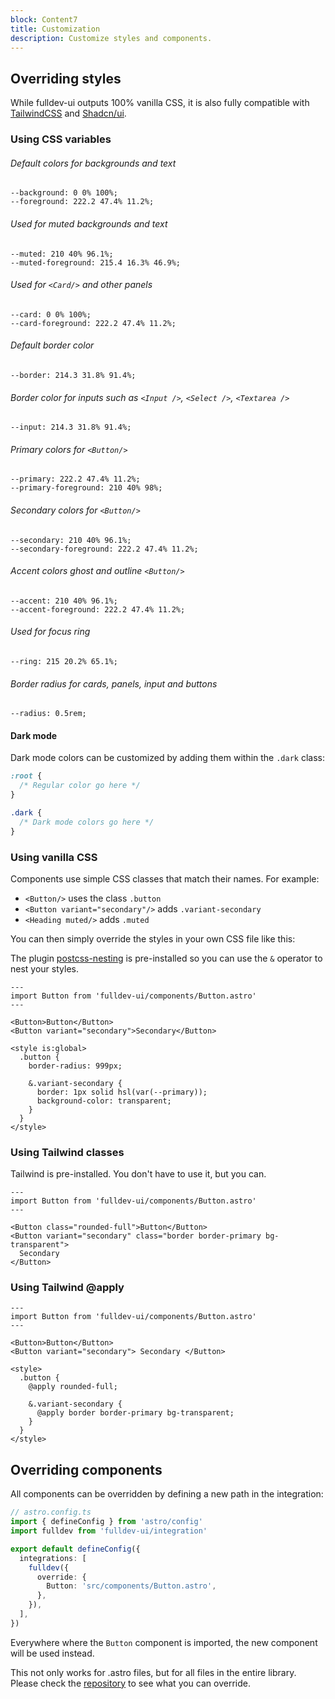 ```yaml
---
block: Content7
title: Customization
description: Customize styles and components.
---
```


## Overriding styles

While fulldev-ui outputs 100% vanilla CSS, it is also fully compatible with [TailwindCSS](https://tailwindcss.com/) and [Shadcn/ui](https://ui.shadcn.com/).

### Using CSS variables

###### Default colors for backgrounds and text

```
--background: 0 0% 100%;
--foreground: 222.2 47.4% 11.2%;
```

###### Used for muted backgrounds and text

```
--muted: 210 40% 96.1%;
--muted-foreground: 215.4 16.3% 46.9%;
```

###### Used for `<Card/>` and other panels

```
--card: 0 0% 100%;
--card-foreground: 222.2 47.4% 11.2%;
```

###### Default border color

```
--border: 214.3 31.8% 91.4%;
```

###### Border color for inputs such as `<Input />`, `<Select />`, `<Textarea />`

```
--input: 214.3 31.8% 91.4%;
```

###### Primary colors for `<Button/>`

```
--primary: 222.2 47.4% 11.2%;
--primary-foreground: 210 40% 98%;
```

###### Secondary colors for `<Button/>`

```
--secondary: 210 40% 96.1%;
--secondary-foreground: 222.2 47.4% 11.2%;
```

###### Accent colors ghost and outline `<Button/>`

```
--accent: 210 40% 96.1%;
--accent-foreground: 222.2 47.4% 11.2%;
```

###### Used for focus ring

```
--ring: 215 20.2% 65.1%;
```

###### Border radius for cards, panels, input and buttons

```
--radius: 0.5rem;
```

#### Dark mode

Dark mode colors can be customized by adding them within the `.dark` class:

```css
:root {
  /* Regular color go here */
}

.dark {
  /* Dark mode colors go here */
}
```

### Using vanilla CSS

Components use simple CSS classes that match their names. For example:

- `<Button/>` uses the class `.button`
- `<Button variant="secondary"/>` adds `.variant-secondary`
- `<Heading muted/>` adds `.muted`

You can then simply override the styles in your own CSS file like this:

The plugin [postcss-nesting](https://github.com/csstools/postcss-plugins/tree/main/plugins/postcss-nesting) is pre-installed so you can use the `&` operator to nest your styles.

```astro live
---
import Button from 'fulldev-ui/components/Button.astro'
---

<Button>Button</Button>
<Button variant="secondary">Secondary</Button>

<style is:global>
  .button {
    border-radius: 999px;

    &.variant-secondary {
      border: 1px solid hsl(var(--primary));
      background-color: transparent;
    }
  }
</style>
```

### Using Tailwind classes

Tailwind is pre-installed. You don't have to use it, but you can.

```astro live
---
import Button from 'fulldev-ui/components/Button.astro'
---

<Button class="rounded-full">Button</Button>
<Button variant="secondary" class="border border-primary bg-transparent">
  Secondary
</Button>
```

### Using Tailwind @apply

```astro live
---
import Button from 'fulldev-ui/components/Button.astro'
---

<Button>Button</Button>
<Button variant="secondary"> Secondary </Button>

<style>
  .button {
    @apply rounded-full;

    &.variant-secondary {
      @apply border border-primary bg-transparent;
    }
  }
</style>
```

## Overriding components

All components can be overridden by defining a new path in the integration:

```ts
// astro.config.ts
import { defineConfig } from 'astro/config'
import fulldev from 'fulldev-ui/integration'

export default defineConfig({
  integrations: [
    fulldev({
      override: {
        Button: 'src/components/Button.astro',
      },
    }),
  ],
})
```

Everywhere where the `Button` component is imported, the new component will be used instead.

This not only works for .astro files, but for all files in the entire library. Please check the [repository](https://github.com/fulldotdev/ui) to see what you can override.
